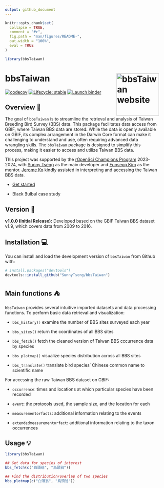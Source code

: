 ```yaml
---
output: github_document
---
```


<!-- README.md is generated from README.Rmd. Please edit that file -->

```r
knitr::opts_chunk$set(
  collapse = TRUE,
  comment = "#>",
  fig.path = "man/figures/README-",
  out.width = "100%",
  eval = TRUE
)

library(bbsTaiwan)
```

# bbsTaiwan <a href="https://sunnytseng.github.io/bbsTaiwan/"><img src="man/figures/logo.png" alt="bbsTaiwan website" align="right" height="139"/></a>

<!-- badges: start -->

[![codecov](https://codecov.io/github/SunnyTseng/bbsTaiwan/graph/badge.svg?token=HW0IBX5Y7B)](https://codecov.io/github/SunnyTseng/bbsTaiwan)
[![Lifecycle: stable](https://img.shields.io/badge/lifecycle-stable-brightgreen.svg)](https://lifecycle.r-lib.org/articles/stages.html#stable)
[![Launch binder](https://mybinder.org/badge_logo.svg)](https://mybinder.org/v2/gh/SunnyTseng/bbsTaiwan/master?urlpath=rstudio)
<!-- badges: end -->

## Overview 📑

The goal of `bbsTaiwan` is to streamline the retrieval and analysis of Taiwan Breeding Bird Survey (BBS) data. This package facilitates data access from GBIF, where Taiwan BBS data are stored. While the data is openly available on GBIF, its complex arrangement in the Darwin Core format can make it challenging to understand and use, often requiring advanced data wrangling skills. The `bbsTaiwan` package is designed to simplify this process, making it easier to access and utilize Taiwan BBS data.

This project was supported by the [rOpenSci Champions Program](https://ropensci.org/champions/) 2023-2024, with [Sunny Tseng](https://sunnytseng.ca/) as the main developer and [Eunseop Kim](https://ropensci.org/blog/2023/11/29/champions-program-mentors-2023/) as the mentor. [Jerome Ko](https://scholar.google.com/citations?user=XbUxScIAAAAJ&hl=zh-TW) kindly assisted in interpreting and accessing the Taiwan BBS data.

-   [Get started](https://sunnytseng.github.io/bbsTaiwan/articles/bbsTaiwan.html)

-   Black Bulbul case study

## Version 🔖

**v1.0.0 (Initial Release):** Developed based on the GBIF Taiwan BBS dataset v1.9, which covers data from 2009 to 2016.

## Installation 💻

You can install and load the development version of `bbsTaiwan` from Github with:

```r
# install.packages("devtools")
devtools::install_github("SunnyTseng/bbsTaiwan")
```

## Main functions ⛺

`bbsTaiwan` provides several intuitive imported datasets and data processing functions. To perform basic data retrieval and visualization:

-   `bbs_history()` examine the number of BBS sites surveyed each year

-   `bbs_sites()` return the coordinates of all BBS sites

-   `bbs_fetch()` fetch the cleaned version of Taiwan BBS cccurrence data by species

-   `bbs_plotmap()` visualize species distribution across all BBS sites

-   `bbs_translate()` translate bird species' Chinese common name to scientific name

For accessing the raw Taiwan BBS dataset on GBIF:

-   `occurrence`: times and locations at which particular species have been recorded

-   `event`: the protocols used, the sample size, and the location for each

-   `measurementorfacts`: additional information relating to the events

-   `extendedmeasurementorfact`: additional information relating to the taxon occurrences

## Usage 💡

```r
library(bbsTaiwan)

## Get data for species of interest
bbs_fetch(c("白頭翁", "烏頭翁"))

## Find the distribution/overlap of two species
bbs_plotmap(c("白頭翁", "烏頭翁"))
```
